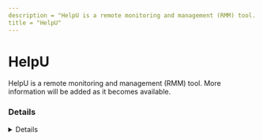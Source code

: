 ```yaml
---
description = "HelpU is a remote monitoring and management (RMM) tool. More information will be added as it becomes available."
title = "HelpU"
---
```




# HelpU

HelpU is a remote monitoring and management (RMM) tool. More information will be added as it becomes available.

### Details
<Details author={""}
         category={""}
         created={""}
         website={""}
         lastModified={"2/8/2024"}
         privileges={""}
         free={ "" }
         verification={""}
/>

#### Installation Paths
<Card code={ ["helpu_install.exe", "HelpuUpdater.exe", "HelpuManager.exe"] }/>





### Forensic Artifacts




#### Network Artifacts
<EuiSpacer size="xl"/>
<NetworkArtifactsTable data={ [{"Description": "Known remote domains", "Domains": ["helpu.co.kr", "*.helpu.co.kr"], "Ports": []}] }/>




### Detections
- Detects potential network activity of HelpU RMM tool
  - [Sigma Rule](https://github.com/magicsword-io/LOLRMM/blob/main/detections/sigma/helpu_network_sigma.yml)
- Detects potential processes activity of HelpU RMM tool
  - [Sigma Rule](https://github.com/magicsword-io/LOLRMM/blob/main/detections/sigma/helpu_processes_sigma.yml)

### References
- [https://helpu.co.kr/](https://helpu.co.kr/)

